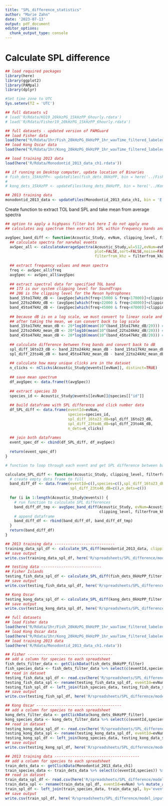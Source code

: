 ```yaml
---
title: "SPL_difference_statistics"
author: "Marie Zahn"
date: '2023-07-13'
output: pdf_document
editor_options: 
  chunk_output_type: console
---
```


# Calculate SPL difference

```r
## load required packages
library(here)
library(ggplot2)
library(PAMpal)
library(dplyr)

#Set time zone to UTC
Sys.setenv(TZ = 'UTC')

## full datasets v1
# load('R/Rdata/KO19_20kHzPG_15kHzPP_6hourly.rdata')
# load('R/Rdata/Fisher19_20kHzPG_15kHzPP_6hourly.rdata')

## full datasets - updated version of PAMGuard
## load Fisher data
load(here("R/Rdata/1hr/Fish_20kHzPG_0kHzPP_1hr_wavTime_filtered_labeled.rdata"))
## load Kong Oscar data
load(here("R/Rdata/1hr/Kong_20kHzPG_0kHzPP_1hr_wavTime_filtered_labeled.rdata"))

## load training 2013 data
load(here('R/Rdata/Monodontid_2013_data_ch1.rdata'))
```

```r
## if running on Desktop computer, update location of Binaries
# fish_dets_15kHzPP<- updateFiles(fish_dets_0kHzPP, bin = here('../Fisher/Binaries'), db = here('../Fisher/PAM20209_Zahn_narluga_fisher.sqlite3'))
# 
# kong_dets_15kHzPP <- updateFiles(kong_dets_0kHzPP, bin = here('../Kong_Oscar/Binaries'), db = here('../Kong_Oscar/PAM20209_Zahn_narluga_kong.sqlite3'))

## 2013 training data
monodontid_2013_data <- updateFiles(Monodontid_2013_data_ch1, bin = 'E:/MS_Chapter_2/PAMGuard/Binaries', db = 'E:/MS_Chapter_2/PAMGuard/PAM20103_Zahn_narluga-ECdetection.sqlite3')
```

Create function to extract TOL band SPL and take mean from average spectra

```r
## option to apply a highpass filter but here I do not apply one
## calculates avg spectrum then extracts SPL within frequency bands and calculates difference

avgSpec_band_diff <- function(Acoustic_Study, evNum, clipping_level, filterfrom_khz) {
  ## calculate spectra for narwhal events
  avSpec_all <- calculateAverageSpectra(Acoustic_Study,wl=512,evNum=evNum,
                                        plot=FALSE,sort=FALSE,noise=FALSE,
                                        filterfrom_khz = filterfrom_khz,norm=FALSE)
  
  ## extract frequency values and mean spectra
  freq <- avSpec_all$freq
  avgSpec <- avSpec_all$avgSpec
  
  ## extract spectral data for specified TOL band
  ## 173 is our system clipping level for SoundTraps
  ## 206 is the clipping level for the Reson hydrophones
  band_15to17kHz_dB <- (avgSpec[which(freq>15000 & freq<17000)]+clipping_level) # 15-17 kHz TOL
  band_22to24kHz_dB <- (avgSpec[which(freq>22000 & freq<24000)]+clipping_level) # 22-24 kHz TOL
  band_45to47kHz_dB <- (avgSpec[which(freq>45000 & freq<47000)]+clipping_level) # 45-47 kHz TOL
  
  ## because dB is on a log scale, we must convert to linear scale and then take the mean
  ## after taking the mean, we can convert back to log scale
  band_15to17kHz_mean_dB <- 20*log10(mean(10^(band_15to17kHz_dB/20))) # 15-17 kHz TOL
  band_22to24kHz_mean_dB <- 20*log10(mean(10^(band_22to24kHz_dB/20))) # 22-24 kHz TOL
  band_45to47kHz_mean_dB <- 20*log10(mean(10^(band_45to47kHz_dB/20))) # 45-47 kHz TOL
  
  ## calculate difference between freq bands and convert back to dB
  spl_diff_16to23_dB <- band_22to24kHz_mean_dB - band_15to17kHz_mean_dB
  spl_diff_23to46_dB <- band_45to47kHz_mean_dB - band_22to24kHz_mean_dB
  
  ## calculate how many unique clicks are in the dataset
  n_clicks <- nClicks(Acoustic_Study@events[[evNum]], distinct=TRUE) 
  
  ## save mean spectrum
  df_avgSpec <- data.frame(t(avgSpec))
  
  ## extract species ID
  species_id <- Acoustic_Study@events[[evNum]]@species[["id"]]
  
  ## build dataframe with SPL difference and click number data
  df_SPL_diff <- data.frame(eventId=evNum,
                            species=species_id,
                            spl_diff_16to23_dB=spl_diff_16to23_dB, 
                            spl_diff_23to46_dB=spl_diff_23to46_dB,
                            n_dets=n_clicks)
  
  ## join both dataframes
  event_spec_df <- cbind(df_SPL_diff, df_avgSpec)
  
  return(event_spec_df)
}

```

```r
# function to loop through each event and get SPL difference between bands

calculate_SPL_diff <- function(Acoustic_Study, clipping_level, filterfrom_khz) {
  # create empty data frame to fill
  band_diff_df <- data.frame(eventId=c(),species=c(),spl_diff_16to23_dB=c(),
                             spl_diff_23to46_dB=c(),n_dets=c())
  
  for (i in 1:length(Acoustic_Study@events)) {
    # run function to calculate SPL differences
    band_diff_df_tmp <- avgSpec_band_diff(Acoustic_Study, evNum=Acoustic_Study@events[[i]]@id, 
                                          clipping_level, filterfrom_khz)
    # append dataframe
    band_diff_df <- rbind(band_diff_df, band_diff_df_tmp)
  }
  return(band_diff_df)
}

```

```r
## 2013 training data ---------------------------
training_data_spl_df <- calculate_SPL_diff(monodontid_2013_data, clipping_level=206, filterfrom_khz=10)
## save output
write.csv(training_data_spl_df, here('R/spreadsheets/SPL_difference/model_input/training_data_spl_diff.csv'))

## testing data ---------------------------
## Fisher Islands
testing_fish_data_spl_df <- calculate_SPL_diff(fish_dets_0kHzPP_filter, clipping_level=173, filterfrom_khz=0)
## save output
write.csv(testing_fish_data_spl_df, here('R/spreadsheets/SPL_difference/model_input/testing_fish_data_spl_diff_0kHz_highpass.csv'))

## Kong Oscar
testing_kong_data_spl_df <- calculate_SPL_diff(kong_dets_0kHzPP_filter, clipping_level=173, filterfrom_khz=0)
## save output
write.csv(testing_kong_data_spl_df, here('R/spreadsheets/SPL_difference/model_input/testing_kong_data_spl_diff_0kHz_highpass.csv'))

```


```r
## full datasets
## load Fisher data
load(here("R/Rdata/1hr/Fish_20kHzPG_0kHzPP_1hr_wavTime_filtered_labeled.rdata"))
## load Kong Oscar data
load(here("R/Rdata/1hr/Kong_20kHzPG_0kHzPP_1hr_wavTime_filtered_labeled.rdata"))
## load training 2013 data
load(here('R/Rdata/Monodontid_2013_data_ch1.rdata'))

## Fisher --------------------------------------
## add a column for species to each spreadsheet
fish_dets_filter_data <- getClickData(fish_dets_0kHzPP_filter)
fish_species_data <- fish_dets_filter_data %>% select(c(eventId,species)) %>% group_by(eventId) %>% summarise(species=first(species))
## read in dataset
testing_fish_data_spl_df <- read.csv(here('R/spreadsheets/SPL_difference/model_input/testing_fish_data_spl_diff_20kHz_highpass.csv'))
testing_fish_data_spl <- rename(testing_fish_data_spl_df, eventId=evNum) %>% mutate_all(as.character)
testing_fish_spl_df <- left_join(fish_species_data, testing_fish_data_spl, by='eventId')
## save output
write.csv(testing_fish_spl_df, here('R/spreadsheets/SPL_difference/model_input/testing_fish_data_spl_diff_20kHz_highpass_with-species.csv'))

## Kong Oscar --------------------------------------
## add a column for species to each spreadsheet
kong_dets_filter_data <- getClickData(kong_dets_0kHzPP_filter)
kong_species_data <- kong_dets_filter_data %>% select(c(eventId,species)) %>% group_by(eventId) %>% summarise(species=first(species))
## read in dataset
testing_kong_data_spl_df <- read.csv(here('R/spreadsheets/SPL_difference/model_input/testing_kong_data_spl_diff_20kHz_highpass.csv'))
testing_kong_data_spl <- rename(testing_kong_data_spl_df, eventId=evNum) %>% mutate_all(as.character)
testing_kong_spl_df <- left_join(kong_species_data, testing_kong_data_spl, by='eventId')
## save output
write.csv(testing_kong_spl_df, here('R/spreadsheets/SPL_difference/model_input/testing_kong_data_spl_diff_20kHz_highpass_with-species.csv'))

## 2013 training data --------------------------------------
## add a column for species to each spreadsheet
train_dets_data <- getClickData(Monodontid_2013_data_ch1)
train_species_data <- train_dets_data %>% select(c(eventId,species)) %>% group_by(eventId) %>% summarise(species=first(species))
## read in dataset
train_data_spl_df <- read.csv(here('R/spreadsheets/SPL_difference/model_input/training_data_spl_diff_10kHz_highpass.csv'))
train_data_spl <- rename(train_data_spl_df, eventId=evNum) %>% mutate_all(as.character)
train_spl_df <- left_join(train_species_data, train_data_spl, by='eventId')
## save output
write.csv(train_spl_df, here('R/spreadsheets/SPL_difference/model_input/training_data_spl_diff_10kHz_highpass_with-species.csv'))

```


